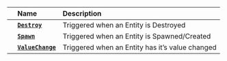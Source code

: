 |  | **Name** | **Description** |
| :--- | :--- | :--- |
|  | [**`Destroy`**](/docs/scripting-reference/classes/base-classes/actor#destroy) | Triggered when an Entity is Destroyed |
|  | [**`Spawn`**](/docs/scripting-reference/classes/base-classes/actor#spawn) | Triggered when an Entity is Spawned/Created |
|  | [**`ValueChange`**](/docs/scripting-reference/classes/base-classes/actor#valuechange) | Triggered when an Entity has it’s value changed |